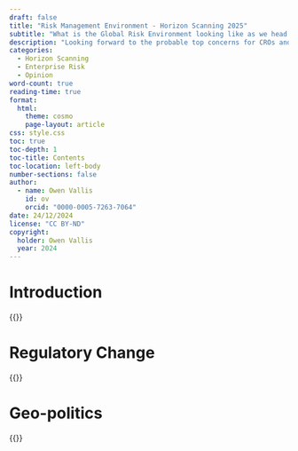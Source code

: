 ```yaml
---
draft: false
title: "Risk Management Environment - Horizon Scanning 2025"
subtitle: "What is the Global Risk Environment looking like as we head into 2025?"
description: "Looking forward to the probable top concerns for CROs and Risk Managers in 2025."
categories: 
  - Horizon Scanning
  - Enterprise Risk
  - Opinion
word-count: true
reading-time: true
format: 
  html:
    theme: cosmo
    page-layout: article
css: style.css  
toc: true
toc-depth: 1
toc-title: Contents
toc-location: left-body
number-sections: false
author: 
  - name: Owen Vallis
    id: ov
    orcid: "0000-0005-7263-7064"
date: 24/12/2024
license: "CC BY-ND"
copyright: 
  holder: Owen Vallis
  year: 2024
---
```

# Introduction
{{<lipsum>}}

# Regulatory Change
{{<lipsum>}}

# Geo-politics
{{<lipsum>}}